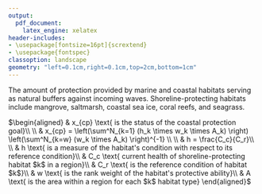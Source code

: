 ```yaml
---
output:
  pdf_document: 
    latex_engine: xelatex
header-includes:
- \usepackage[fontsize=16pt]{scrextend}
- \usepackage{fontspec}
classoption: landscape
geometry: "left=0.1cm,right=0.1cm,top=2cm,bottom=1cm"
---
```


\pagenumbering{gobble}

The amount of protection provided by marine and coastal habitats serving as natural buffers against incoming waves. Shoreline-protecting habitats include mangrove, saltmarsh, coastal sea ice, coral reefs, and seagrass.

\vspace{0.5in}

\noindent
$\begin{aligned}
& x_{cp} \text{   is the status of the coastal protection goal}\\
\\
& x_{cp} = \left(\sum^N_{k=1} (h_k \times w_k \times A_k) \right) \left(\sum^N_{k=w} (w_k \times A_k) \right)^{-1} \\
\\
& h = \frac{C_c}{C_r}\\
\\
& h \text{   is a measure of the habitat's condition with respect to its reference condition}\\
& C_c \text{  current health of shoreline-protecting habitat $k$ in a region}\\
& C_r \text{  is the reference condition of habitat $k$}\\
& w \text{  is the rank weight of the habitat's protective ability}\\
& A \text{   is the area within a region for each $k$ habitat type}
\end{aligned}$